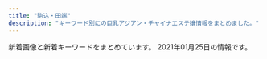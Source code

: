 ```yaml
---
title: "駒込・田端"
description: "キーワード別にの巨乳アジアン・チャイナエステ嬢情報をまとめました。"
---
```


新着画像と新着キーワードをまとめています。
2021年01月25日の情報です。

<DmmAffiliateIns />
<KeywordTable
  shops={
    [
    {
        "url": "http://koukou.ests.co/",
        "img_links": [
            "http://koukou.a1.jps.cm/upload/sites/26/2020/07/2020071510180978-200x268.jpg",
            "http://koukou.ests.co/images/staff_line.jpg",
            "http://koukou.ests.co/images/acc3.jpg",
            "http://koukou.a1.jps.cm/upload/sites/26/2020/08/2020082905031069-350x467.jpg",
            "http://koukou.a1.jps.cm/upload/sites/26/2020/10/202010230133115-350x467.jpg",
            "http://koukou.a1.jps.cm/upload/sites/26/2020/10/202010230133115-200x268.jpg",
            "http://koukou.ests.co/images/acc4.jpg",
            "http://koukou.ests.co/images/news.jpg",
            "http://koukou.ests.co/images/pick.jpg",
            "http://koukou.ests.co/images/link_line.jpg",
            "http://koukou.ests.co/images/mobile.jpg",
            "http://koukou.ests.co/images/acc1.jpg",
            "http://koukou.a1.jps.cm/upload/sites/26/2020/08/2020082905031069-200x268.jpg",
            "http://koukou.a1.jps.cm/upload/sites/26/2020/08/2020080301274439-350x467.jpg",
            "http://koukou.ests.co/images/top.jpg",
            "http://koukou.a1.jps.cm/upload/sites/26/2020/08/2020080301274439-200x268.jpg",
            "http://koukou.a1.jps.cm/upload/sites/26/2020/07/2020071510180978-350x467.jpg",
            "http://koukou.ests.co/images/bjs3.jpg",
            "http://koukou.ests.co/images/acc2.jpg"
        ],
        "keywords": {
            "86": 2,
            "85": 2,
            "D": 4
        },
        "name": "\u3046\u3055\u304e",
        "station": "JR\u99d2\u8fbc\u99c5\u5317\u53e3"
    },
    {
        "name": "\u306d\u3053\u3061\u3083\u3093",
        "img_links": [
            "http://www.nekochan.masg.info/files/003.jpg",
            "http://www.nekochan.masg.info/files/006.jpg",
            "http://www.nekochan.masg.info/images/interior_t.jpg",
            "http://www.nekochan.masg.info/images/news.jpg",
            "http://www.nekochan.masg.info/images/int2.jpg",
            "http://www.nekochan.masg.info/files/004.jpg",
            "http://www.nekochan.masg.info/images/sys.jpg",
            "http://www.nekochan.masg.info/images/head.jpg",
            "http://www.nekochan.masg.info/images/tel.jpg",
            "http://www.nekochan.masg.info/files/001-02.jpg",
            "http://www.nekochan.masg.info/images/int1.jpg",
            "http://www.nekochan.masg.info/files/006-02.jpg",
            "http://www.nekochan.masg.info/images/mobile.jpg",
            "http://www.nekochan.masg.info/files/002.jpg",
            "http://www.nekochan.masg.info/files/004-02.jpg",
            "http://www.nekochan.masg.info/images/staff_t.jpg",
            "http://www.nekochan.masg.info/files/003-02.jpg",
            "http://www.nekochan.masg.info/files/005-02.jpg",
            "http://www.nekochan.masg.info/files/001.jpg",
            "http://www.nekochan.masg.info/files/005.jpg",
            "http://www.nekochan.masg.info/files/002-02.jpg"
        ],
        "station": "JR\u99d2\u8fbc\u99c5\u6771\u53e3",
        "keywords": {
            "90": 1,
            "C": 2,
            "E": 1,
            "D": 3,
            "83": 1,
            "81": 1,
            "87": 1,
            "88": 2
        },
        "url": "http://www.nekochan.masg.info/"
    },
    {
        "img_links": [
            "http://www.ko-story.com/css/staff/staff-010-b.jpg",
            "http://www.ko-story.com/css/staff/staff-012-a.jpg",
            "http://www.ko-story.com/css/nav/nav-004.jpg",
            "http://www.ko-story.com/css/staff/staff-014-a.jpg",
            "http://www.ko-story.com/css/nav/nav-001.jpg",
            "http://www.ko-story.com/css/main-staff03.jpg",
            "http://www.ko-story.com/css/main-girl02.png",
            "http://www.ko-story.com/css/staff/staff-012-b.jpg",
            "http://www.ko-story.com/css/nav/nav-007.jpg",
            "http://www.ko-story.com/css/staff/staff-014-b.jpg",
            "http://www.ko-story.com/css/osusume-013.jpg",
            "http://www.ko-story.com/css/top01-left01.png",
            "http://www.ko-story.com/css/nav/nav-005.jpg",
            "http://www.ko-story.com/css/top01-left03.jpg",
            "http://www.ko-story.com/css/staff/staff-0013-a.jpg",
            "http://www.ko-story.com/css/nav/nav-003.jpg",
            "http://www.ko-story.com/css/staff/staff-0013-b.jpg",
            "http://www.ko-story.com/css/nav/nav-002.jpg",
            "http://www.ko-story.com/css/osusume-0014a.jpg",
            "http://www.ko-story.com/css/staff/staff-010-a.jpg",
            "http://www.ko-story.com/css/top01-left02.jpg",
            "http://www.ko-story.com/css/head-change.jpg",
            "http://www.ko-story.com/css/osusume-011.jpg",
            "http://www.ko-story.com/css/tel01.png",
            "http://www.ko-story.com/css/main-staff01.jpg",
            "http://www.ko-story.com/css/nav/nav-006.jpg"
        ],
        "name": "\u30b9\u30c8\u30fc\u30ea\u30fc",
        "station": "JR\u99d2\u8fbc\u99c5\u5357\u53e3",
        "keywords": {
            "89": 2,
            "88": 6,
            "D": 8
        },
        "url": "http://www.ko-story.com/"
    },
    {
        "url": "http://iyashinomori.oks.bz/",
        "name": "\u7652\u3057\u306e\u68ee",
        "keywords": {},
        "img_links": [
            "http://iyashinomori.oks.bz/photos/sites/72/2020/10/2020101903203761.jpg",
            "http://iyashinomori.oks.bz/images/s_staff.png",
            "http://iyashinomori.oks.bz/images/top.jpg",
            "http://iyashinomori.oks.bz/images/bj3.jpg",
            "http://iyashinomori.oks.bz/images/mobile.jpg",
            "http://iyashinomori.oks.bz/images/room4.jpg",
            "http://iyashinomori.oks.bz/images/s_news.jpg",
            "http://iyashinomori.oks.bz/images/room2.jpg",
            "http://iyashinomori.oks.bz/images/bj2.jpg",
            "http://iyashinomori.oks.bz/images/room1.jpg",
            "http://iyashinomori.oks.bz/photos/sites/72/2020/10/2020101903314748.jpg",
            "http://iyashinomori.oks.bz/photos/sites/72/2020/10/2020101903314523.jpg",
            "http://iyashinomori.oks.bz/images/room3.jpg",
            "http://iyashinomori.oks.bz/photos/sites/72/2020/10/2020101903342723.jpg",
            "http://iyashinomori.oks.bz/photos/sites/72/2020/10/2020101903314625.jpg"
        ],
        "station": "JR\u99d2\u8fbc\u99c5\u5357\u53e3"
    },
    {
        "img_links": [
            "http://ko-relax.info/wp-content/uploads/2020/06/22.jpg",
            "http://ko-relax.info/wp-content/themes/este/img/tel.png",
            "http://ko-relax.info/wp-content/uploads/2020/06/55.jpg",
            "http://ko-relax.info/wp-content/uploads/2017/12/jsioajioaos1.jpg",
            "http://ko-relax.info/wp-content/uploads/2020/06/11.jpg",
            "http://ko-relax.info/wp-content/themes/este/img/top-img03.png",
            "http://ko-relax.info/wp-content/themes/este/img/top-img01.png",
            "http://ko-relax.info/wp-content/uploads/2020/06/33.jpg",
            "http://ko-relax.info/wp-content/themes/este/img/call.png",
            "http://ko-relax.info/wp-content/themes/este/img/1.jpg",
            "http://ko-relax.info/wp-content/uploads/2017/12/jsioajoiaas12.jpg",
            "http://ko-relax.info/wp-content/themes/este/img/top-img02.png",
            "http://ko-relax.info/wp-content/uploads/2020/06/44.jpg"
        ],
        "keywords": {
            "E": 7,
            "C": 3,
            "D": 14
        },
        "name": "\u3066\u3082\u307f\u3084",
        "station": "JR\u99d2\u8fbc\u99c5\u6771\u53e3",
        "url": "http://ko-relax.info/"
    },
    {
        "url": "http://relax-treat.com/",
        "station": "JR\u99d2\u8fbc\u99c5\u6771\u53e3",
        "keywords": {},
        "name": "Chocolate -\u30c1\u30e7\u30b3\u30ec\u30fc\u30c8-",
        "img_links": [
            "http://relax-treat.com/css/tel01.png",
            "http://relax-treat.com/css/staff/up.jpg",
            "http://relax-treat.com/staff/anna/01.jpg",
            "http://relax-treat.com/staff/koko/01.jpg",
            "http://relax-treat.com/staff/mei/01.jpg",
            "http://relax-treat.com/css/nav/nav-006.jpg",
            "http://relax-treat.com/staff/anna/02.jpg",
            "http://relax-treat.com/css/nav/nav-005.jpg",
            "http://relax-treat.com/css/top-left0001.jpg",
            "http://relax-treat.com/css/nav/nav-001.jpg",
            "http://relax-treat.com/staff/koko/02.jpg",
            "http://relax-treat.com/css/nav/nav-003.jpg",
            "http://relax-treat.com/css/top-left02.jpg",
            "http://relax-treat.com/css/nav/nav-002.jpg",
            "http://relax-treat.com/staff/ami/01.jpg",
            "http://relax-treat.com/css/staff/new.jpg",
            "http://relax-treat.com/staff/ami/02.jpg",
            "http://relax-treat.com/css/top02.jpg",
            "http://relax-treat.com/css/nav/nav-004.jpg",
            "http://relax-treat.com/staff/mei/02.jpg"
        ]
    }
]
}
/>
<DmmAffiliateScript />
